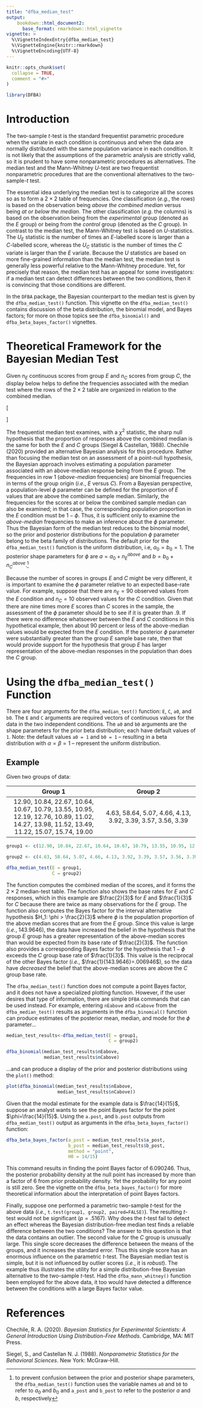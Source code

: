 ```yaml
---
title: "dfba_median_test"
output:
    bookdown::html_document2:
      base_format: rmarkdown::html_vignette
vignette: >
  %\VignetteIndexEntry{dfba_median_test}
  %\VignetteEngine{knitr::rmarkdown}
  %\VignetteEncoding{UTF-8}
---
```


```r
knitr::opts_chunk$set(
  collapse = TRUE,
  comment = "#>"
)
```

```r
library(DFBA)
```

# Introduction

The two-sample $t$-test is the standard frequentist parametric procedure when the variate in each condition is continuous and when the data are normally distributed with the same population variance in each condition. It is not likely that the assumptions of the parametric analysis are strictly valid, so it is prudent to have some nonparametric procedures as alternatives. The median test and the Mann-Whitney $U$-test are two frequentist nonparametric procedures that are the conventional alternatives to the two-sample-$t$ test. 
 
The essential idea underlying the median test is to categorize all the scores so as to form a $2 \times 2$ table of frequencies. One classification (*e.g.*, the *rows*) is based on the observation being *above the combined median* versus being *at or below the median*. The other classification (*e.g.* the columns) is based on the observation being from the *experimental* group (denoted as the $E$ group) or being from the *control* group (denoted as the $C$ group). In contrast to the median test, the Mann-Whitney test is based on $U$-statistics. The $U_E$ statistic is the number of times an $E$-labelled score is larger than a $C$-labelled score, whereas the $U_C$ statistic is the number of times the $C$ variate is larger than the $E$ variate. Because the $U$ statistics are based on more fine-grained information than the median test, the median test is generally less powerful relative to the Mann-Whitney procedure. Yet, for precisely that reason, the median test has an appeal for some investigators: if a median test can detect differences between the two conditions, then it is convincing that those conditions are different.
 
In the `DFBA` package, the Bayesian counterpart to the median test is given by the `dfba_median_test()` function. This vignette on the `dfba_median_test()` contains discussion of the beta distribution, the binomial model, and Bayes factors; for more on those topics see the `dfba_binomial()` and `dfba_beta_bayes_factor()` vignettes.
 
# Theoretical Framework for the Bayesian Median Test

Given $n_E$ continuous scores from group $E$ and $n_C$ scores from group $C$, the display below helps to define the frequencies associated with the median test where the rows of the $2 \times 2$ table are organized in relation to the combined median.

\[
   \begin{array}{c|cc|c}
   & E \hskip 1mm &  C\hskip 1mm &  \\
   \hline
   above\,\,median & n_E^{above} & n_C^{above} & n_E^{above} + n_C^{above}\\
   & & &\\
   at\,\,or\,\,below\,\,median & n_E^{below} & n_C^{below} & n_E^{below} + n_C^{below}\\
    \hline
    & & &\\
   & n_E & n_C & n_E+n_C
   \end{array}
 \] 

The frequentist median test examines, with a $\chi^2$ statistic, the sharp null hypothesis that the proportion of responses above the combined median is the same for both the $E$ and $C$ groups (Siegel & Castellan, 1988). Chechile (2020) provided an alternative Bayesian analysis for this procedure. Rather than focusing the median test on an assessment of a point-null hypothesis, the Bayesian approach involves estimating a population parameter associated with an above-median response being from the $E$ group. The frequencies in row 1 (*above-median* frequencies) are binomial frequencies in terms of the group origin (*i.e.*, $E$ versus $C$). From a Bayesian perspective, a population-level $\phi$ parameter can be defined for the proportion of $E$ values that are above the combined sample median. Similarly, the frequencies for the scores at or below the combined sample median can also be examined; in that case, the corresponding population proportion in the $E$ condition must be $1-\phi$. Thus, it is sufficient only to examine the *above-median* frequencies to make an inference about the $\phi$ parameter. Thus the Bayesian form of the median test reduces to the binomial model, so the prior and posterior distributions for the population $\phi$ parameter belong to the beta family of distributions. The default prior for the `dfba_median_test()` function is the uniform distribution, i.e, $a_0 = b_0 = 1$. The posterior shape parameters for $\phi$ are $a = a_0 + n_E^{above}$ and $b = b_0 + n_C^{above}$.^[to prevent confusion between the prior and posterior shape parameters, the `dfba_median_test()` function uses the variable names `a0` and `b0` to refer to $a_0$ and $b_0$ and `a_post` and `b_post` to refer to the posterior $a$ and $b$, respectively]

Because the number of scores in groups $E$ and $C$ might be very different, it is important to examine the $\phi$ parameter relative to an expected base-rate value. For example, suppose that there are $n_E = 90$ observed values from the $E$ condition and  $n_C = 10$ observed values for the $C$ condition. Given that there are nine times more $E$ scores than $C$ scores in the sample, the assessment of the $\phi$ parameter should be to see if it is greater than $.9$. If there were no difference whatsoever between the $E$ and $C$ conditions in this hypothetical example, then about $90$ percent or less of the above-median values would be expected from the $E$ condition. If the posterior $\phi$ parameter were substantially greater than the group $E$ sample base rate, then that would provide support for the hypothesis that group $E$ has larger representation of the above-median responses in the population than does the $C$ group.


# Using the `dfba_median_test()` Function 

There are four arguments for the `dfba_median_test()` function: `E`, `C`, `a0`, and `b0`. The `E` and `C` arguments are required vectors of continuous values for the data in the two independent conditions. The `a0` and `b0` arguments are the shape parameters for the prior beta distribution; each have default values of `1`. Note: the default values `a0 = 1` and `b0 = 1` -- resulting in a beta distribution with $\alpha = \beta = 1$ -- represent the uniform distribution. 

## Example

Given two groups of data:

| Group 1 | Group 2 |
|:-------:|:-------:|
|12.90, 10.84, 22.67, 10.64, 10.67, 10.79, 13.55, 10.95, 12.19, 12.76, 10.89, 11.02, 14.27, 13.98, 11.52, 13.49, 11.22, 15.07, 15.74, 19.00| 4.63, 58.64, 5.07, 4.66, 4.13, 3.92, 3.39, 3.57, 3.56, 3.39|

```r
group1 <- c(12.90, 10.84, 22.67, 10.64, 10.67, 10.79, 13.55, 10.95, 12.19, 12.76, 10.89, 11.02, 14.27, 13.98, 11.52, 13.49, 11.22, 15.07, 15.74, 19.00)

group2 <- c(4.63, 58.64, 5.07, 4.66, 4.13, 3.92, 3.39, 3.57, 3.56, 3.39)

dfba_median_test(E = group1, 
                 C = group2)

```


The function computes the combined median of the scores, and it forms the $2 \times 2$ median-test table. The function also shows the base rates for $E$ and $C$ responses, which in this example are $\frac{2}{3}$ for $E$ and $\frac{1}{3}$ for $C$ because there are twice as many observations for the $E$ group. The function also computes the Bayes factor for the interval alternative hypothesis $H_1: \phi > \frac{2}{3}$ where $\phi$ is the population proportion of the above median scores that are from the $E$ group. Since this value is large (*i.e.*, $143.9646$), the data have increased the belief in the hypothesis that the group $E$ group has a greater representation of the above-median scores than would be expected from its base rate of $\frac{2}{3}$. The function also provides a corresponding Bayes factor for the hypothesis that $1-\phi$ exceeds the $C$ group base rate of $\frac{1}{3}$. This value is the reciprocal of the other Bayes factor (*i.e.*, $\frac{1}{143.9646}=.006946$), so the data have *decreased* the belief that the above-median scores are above the $C$ group base rate.  

The `dfba_median_test()` function does not compute a point Bayes factor, and it does not have a specialized plotting function. However, if the user desires that type of information, there are simple `DFBA` commands that can be used instead. For example, entering `nEabove` and `nCabove` from the `dfba_median_test()` results as arguments in the `dfba_binomial()` function can produce estimates of the posterior mean, median, and mode for the $\phi$ parameter...



```r
median_test_results<-dfba_median_test(E = group1, 
                                      C = group2)

dfba_binomial(median_test_results$nEabove, 
              median_test_results$nCabove)
```

...and can produce a display of the prior and posterior distributions using the `plot()` method:

```r
plot(dfba_binomial(median_test_results$nEabove, 
                   median_test_results$nCabove))
```

Given that the modal estimate for the example data is $\frac{14}{15}$, suppose an analyst wants to see the point Bayes factor for the point $\phi=\frac{14}{15}$. Using the `a.post`, and `b.post` outputs from `dfba_median_test()` output as arguments in the `dfba_beta_bayes_factor()` function:

```r
dfba_beta_bayes_factor(a_post = median_test_results$a_post, 
                       b_post = median_test_results$b_post, 
                       method = "point", 
                       H0 = 14/15)
```

This command results in finding the point Bayes factor of $6.090246$. Thus, the posterior probability density at the null point has increased by more than a factor of $6$ from prior probability density. Yet the probability for any point is still zero. See the vignette on the `dfba_beta_bayes_factor()` for more theoretical information about the interpretation of point Bayes factors. 

Finally, suppose one performed a parametric two-sample $t$-test for the above data (*i.e.*, `t.test(group1, group2, paired=FALSE)`). The resulting $t$-test would not be significant ($p = .5167$). Why does the $t$-test fail to detect an effect whereas the Bayesian distribution-free median test finds a reliable difference between the two conditions? The answer to this question is that the data contains an outlier. The second value for the $C$ group is unusually large. This single score decreases the difference between the means of the groups, and it increases the standard error. Thus this single score has an enormous influence on the parametric $t$-test. The Bayesian median test is simple, but it is not influenced by outlier scores (*i.e.*, it is *robust*). The example thus illustrates the utility for a simple distribution-free Bayesian alternative to the two-sample $t$-test. Had the `dfba_mann_whitney()` function been employed for the above data, it too would have detected a difference between the conditions with a large Bayes factor value.  
  

# References 

Chechile, R. A. (2020). *Bayesian Statistics for Experimental Scientists: A General Introduction Using Distribution-Free Methods*. Cambridge, MA: MIT Press.

Siegel, S., and Castellan N. J. (1988). *Nonparametric Statistics for the Behavioral Sciences*. New York: McGraw-Hill.

